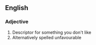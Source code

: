 ==English==
===Adjective===
#Descriptor for something you don't like
#Alternatively spelled unfavourable